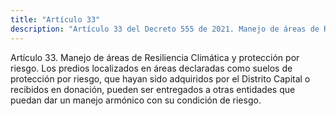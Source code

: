 ```yaml
---
title: "Artículo 33"
description: "Artículo 33 del Decreto 555 de 2021. Manejo de áreas de Resiliencia Climática y protección por riesgo."
---
```


Artículo 33. Manejo de áreas de Resiliencia Climática y protección por riesgo. Los predios localizados en áreas declaradas como suelos de protección por riesgo, que hayan sido adquiridos por el Distrito Capital o recibidos en donación, pueden ser entregados a otras entidades que puedan dar un manejo armónico con su condición de riesgo.